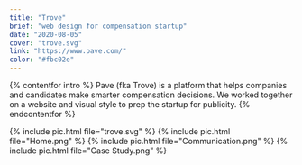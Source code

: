 ```yaml
---
title: "Trove"
brief: "web design for compensation startup"
date: "2020-08-05"
cover: "trove.svg"
link: "https://www.pave.com/"
color: "#fbc02e"
---
```


{% contentfor intro %}
Pave (fka Trove) is a platform that helps companies and candidates make smarter compensation decisions. We worked together on a website and visual style to prep the startup for publicity.
{% endcontentfor %}

{% include pic.html file="trove.svg" %}
{% include pic.html file="Home.png" %}
{% include pic.html file="Communication.png" %}
{% include pic.html file="Case Study.png" %}
